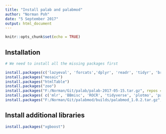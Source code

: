 ```yaml
---
title: "Install palab and palabmod"
author: "Norman Poh"
date: "5 September 2017"
output: html_document
---
```


```r
knitr::opts_chunk$set(echo = TRUE)
```

## Installation

```r
# We need to install all the missing packages first

install.packages(c('lazyeval', 'forcats','dplyr', 'readr', 'tidyr', 'broom', 'lazyeval', 'forcats', 'lubridate', 'iterators', 'snow', 'doSNOW', 'foreach', 'gtools', 'mosaic', 'purrr', 'rms', 'stringr'))
install.packages("mosaic")
install.packages("htmlTable")
install.packages("zoo")
install.packages("F:/Norman/Git/palab/palab-2017-05-15.tar.gz", repos = NULL)
install.packages( c('mlr', 'BBmisc', 'ROCR', 'tidyverse', 'plotmo', 'parallelMap', 'rattle', 'rpart.plot', 'fastcluster', 'yakmoR', 'fields', 'hash') )
install.packages("F:/Norman/Git/palabmod/builds/palabmod_1.0.2.tar.gz", repos = NULL)

```

## Install additional libraries
```r
install.packages("xgboost")
```